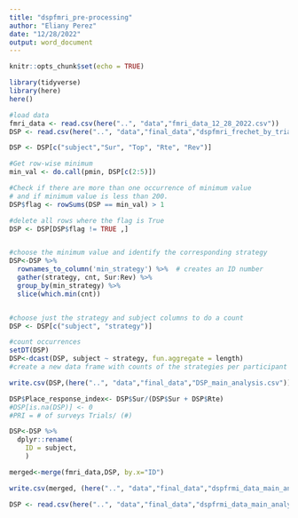 ```yaml
---
title: "dspfmri_pre-processing"
author: "Eliany Perez"
date: "12/28/2022"
output: word_document
---
```


```r
knitr::opts_chunk$set(echo = TRUE)
```

```r
library(tidyverse)
library(here)
here()
```

```r
#load data
fmri_data <- read.csv(here("..", "data","fmri_data_12_28_2022.csv"))
DSP <- read.csv(here("..", "data","final_data","dspfmri_frechet_by_trial.csv"))

DSP <- DSP[c("subject","Sur", "Top", "Rte", "Rev")] 

#Get row-wise minimum
min_val <- do.call(pmin, DSP[c(2:5)])

#Check if there are more than one occurrence of minimum value 
# and if minimum value is less than 200.
DSP$flag <- rowSums(DSP == min_val) > 1

#delete all rows where the flag is True
DSP <- DSP[DSP$flag != TRUE ,]


#choose the minimum value and identify the corresponding strategy 
DSP<-DSP %>% 
  rownames_to_column('min_strategy') %>%  # creates an ID number
  gather(strategy, cnt, Sur:Rev) %>% 
  group_by(min_strategy) %>% 
  slice(which.min(cnt))


#choose just the strategy and subject columns to do a count
DSP <- DSP[c("subject", "strategy")] 

#count occurrences 
setDT(DSP)
DSP<-dcast(DSP, subject ~ strategy, fun.aggregate = length)
#create a new data frame with counts of the strategies per participant 

write.csv(DSP,(here("..", "data","final_data","DSP_main_analysis.csv")), row.names = FALSE)

```

```r

DSP$Place_response_index<- DSP$Sur/(DSP$Sur + DSP$Rte)
#DSP[is.na(DSP)] <- 0
#PRI = # of surveys Trials/ (#)

DSP<-DSP %>% 
  dplyr::rename(
    ID = subject,
    )

```


```r
merged<-merge(fmri_data,DSP, by.x="ID")

write.csv(merged, (here("..", "data","final_data","dspfrmi_data_main_analysis.csv")), row.names = FALSE)

```

```r
DSP <- read.csv(here("..", "data","final_data","dspfrmi_data_main_analysis.csv"))
```



